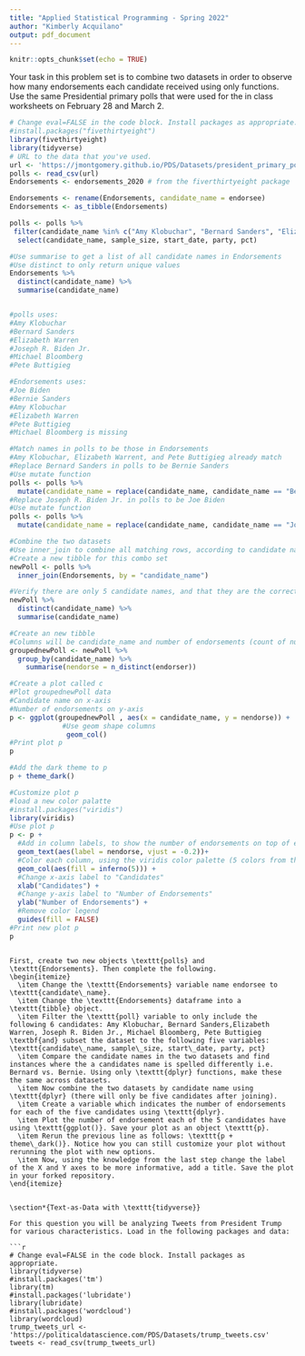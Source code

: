 ```yaml
---
title: "Applied Statistical Programming - Spring 2022"
author: "Kimberly Acquilano"
output: pdf_document
---
```


```r
knitr::opts_chunk$set(echo = TRUE)
```

\begin{center}
{\Large{\textbf{Problem Set 4}}} \\
\vspace{4 bp}
Due Wednesday, March 21, 10:00 AM (Before Class) \\
\end{center}

\section*{Instructions}
\begin{enumerate}
  \item The following questions should each be answered within an Rmarkdown file. Be sure to provide many comments in your code blocks to facilitate grading. Undocumented code will not be graded.
  \item Work on git. Continue to work in the repository you forked from \url{https://github.com/johnsontr/AppliedStatisticalProgramming2022} and add your code for Problem Set 4. Commit and push frequently. Use meaningful commit messages because these will affect your grade.
  \item You may work in teams, but each student should develop their own Rmarkdown file. To be clear, there should be no copy and paste. Each keystroke in the assignment should be your own.
  \item For students new to programming, this may take a while. Get started.
\end{enumerate}

\section*{\texttt{tidyverse}}

Your task in this problem set is to combine two datasets in order to observe how many endorsements each candidate received using only \texttt{dplyr} functions. Use the same Presidential primary polls that were used for the in class worksheets on February 28 and March 2.

```r
# Change eval=FALSE in the code block. Install packages as appropriate.
#install.packages("fivethirtyeight")
library(fivethirtyeight)
library(tidyverse)
# URL to the data that you've used.
url <- 'https://jmontgomery.github.io/PDS/Datasets/president_primary_polls_feb2020.csv'
polls <- read_csv(url)
Endorsements <- endorsements_2020 # from the fiverthirtyeight package

Endorsements <- rename(Endorsements, candidate_name = endorsee)
Endorsements <- as_tibble(Endorsements)

polls <- polls %>% 
 filter(candidate_name %in% c("Amy Klobuchar", "Bernard Sanders", "Elizabeth Warren", "Joseph R. Biden Jr.", "Michael Bloomberg", "Pete Buttigieg")) %>% 
  select(candidate_name, sample_size, start_date, party, pct)

#Use summarise to get a list of all candidate names in Endorsements
#Use distinct to only return unique values
Endorsements %>% 
  distinct(candidate_name) %>% 
  summarise(candidate_name)


#polls uses:
#Amy Klobuchar
#Bernard Sanders
#Elizabeth Warren
#Joseph R. Biden Jr.
#Michael Bloomberg
#Pete Buttigieg

#Endorsements uses:
#Joe Biden
#Bernie Sanders
#Amy Klobuchar
#Elizabeth Warren
#Pete Buttigieg
#Michael Bloomberg is missing

#Match names in polls to be those in Endorsements
#Amy Klobuchar, Elizabeth Warrent, and Pete Buttigieg already match
#Replace Bernard Sanders in polls to be Bernie Sanders
#Use mutate function
polls <- polls %>% 
  mutate(candidate_name = replace(candidate_name, candidate_name == "Bernard Sanders", "Bernie Sanders")) 
#Replace Joseph R. Biden Jr. in polls to be Joe Biden
#Use mutate function
polls <- polls %>% 
  mutate(candidate_name = replace(candidate_name, candidate_name == "Joseph R. Biden Jr.", "Joe Biden")) 

#Combine the two datasets
#Use inner_join to combine all matching rows, according to candidate name, and drop rows that do not match
#Create a new tibble for this combo set
newPoll <- polls %>% 
  inner_join(Endorsements, by = "candidate_name")

#Verify there are only 5 candidate names, and that they are the correct names
newPoll %>% 
  distinct(candidate_name) %>% 
  summarise(candidate_name)

#Create an new tibble
#Columns will be candidate_name and number of endorsements (count of number of distinct endorers), called nendorse
groupednewPoll <- newPoll %>% 
  group_by(candidate_name) %>% 
    summarise(nendorse = n_distinct(endorser))

#Create a plot called c
#Plot groupednewPoll data
#Candidate name on x-axis
#Number of endorsements on y-axis
p <- ggplot(groupednewPoll , aes(x = candidate_name, y = nendorse)) +
             #Use geom shape columns
              geom_col()
#Print plot p
p

#Add the dark theme to p
p + theme_dark()

#Customize plot p
#load a new color palatte
#install.packages("viridis")
library(viridis)
#Use plot p
p <- p +
  #Add in column labels, to show the number of endorsements on top of each column
  geom_text(aes(label = nendorse, vjust = -0.2))+
  #Color each column, using the viridis color palette (5 colors from the inferno option)
  geom_col(aes(fill = inferno(5))) +
  #Change x-axis label to "Candidates"
  xlab("Candidates") +
  #Change y-axis label to "Number of Endorsements"
  ylab("Number of Endorsements") +
  #Remove color legend
  guides(fill = FALSE)
#Print new plot p
p

```

```

First, create two new objects \texttt{polls} and \texttt{Endorsements}. Then complete the following.
\begin{itemize}
  \item Change the \texttt{Endorsements} variable name endorsee to \texttt{candidate\_name}.
  \item Change the \texttt{Endorsements} dataframe into a \texttt{tibble} object.
  \item Filter the \texttt{poll} variable to only include the following 6 candidates: Amy Klobuchar, Bernard Sanders,Elizabeth Warren, Joseph R. Biden Jr., Michael Bloomberg, Pete Buttigieg \textbf{and} subset the dataset to the following five variables: \texttt{candidate\_name, sample\_size, start\_date, party, pct}
  \item Compare the candidate names in the two datasets and find instances where the a candidates name is spelled differently i.e. Bernard vs. Bernie. Using only \texttt{dplyr} functions, make these the same across datasets. 
  \item Now combine the two datasets by candidate name using \texttt{dplyr} (there will only be five candidates after joining).
  \item Create a variable which indicates the number of endorsements for each of the five candidates using \texttt{dplyr}.
  \item Plot the number of endorsement each of the 5 candidates have using \texttt{ggplot()}. Save your plot as an object \texttt{p}.
  \item Rerun the previous line as follows: \texttt{p + theme\_dark()}. Notice how you can still customize your plot without rerunning the plot with new options.
  \item Now, using the knowledge from the last step change the label of the X and Y axes to be more informative, add a title. Save the plot in your forked repository.
\end{itemize}


\section*{Text-as-Data with \texttt{tidyverse}}

For this question you will be analyzing Tweets from President Trump for various characteristics. Load in the following packages and data:

```r
# Change eval=FALSE in the code block. Install packages as appropriate.
library(tidyverse)
#install.packages('tm')
library(tm) 
#install.packages('lubridate')
library(lubridate)
#install.packages('wordcloud')
library(wordcloud)
trump_tweets_url <- 'https://politicaldatascience.com/PDS/Datasets/trump_tweets.csv'
tweets <- read_csv(trump_tweets_url)
```

\begin{itemize}
  \item First separate the \texttt{created\_at} variable into two new variables where the date and the time are in separate columns. After you do that, then report the range of dates that is in this dataset.
  \item Using \texttt{dplyr} subset the data to only include original tweets (remove retweents) and show the text of the President's \textbf{top 5} most popular and most retweeted tweets. (Hint: The \texttt{match} function can help you find the index once you identify the largest values.) 
  \item Create a \textit{corpus} of the tweet content and put this into the object \texttt{Corpus} using the \texttt{tm} (text mining) package. (Hint: Do the assigned readings.)
  \item Remove extraneous whitespace, remove numbers and punctuation, convert everything to lower case and remove 'stop words' that have little substantive meaning (the, a, it).
  \item Now create a \texttt{wordcloud} to visualize the top 50 words the President uses in his tweets. Use only words that occur at least three times. Display the plot with words in random order and use 50 random colors. Save the plot into your forked repository.\item Create a \textit{document term matrix} called \texttt{DTM} that includes the argument \texttt{ control = list(weighting = weightTfIdf)}
  \item Finally, report the 50 words with the the highest tf.idf scores using a lower frequency bound of .8.
\end{itemize}
